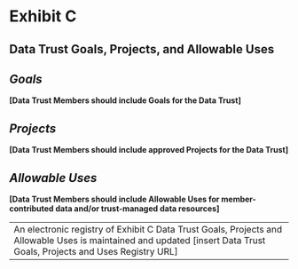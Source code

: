 # Exhibit C {-}

## Data Trust Goals, Projects, and Allowable Uses {-}

## *Goals* {-}

**[Data Trust Members should include Goals for the Data Trust]**


## *Projects* {-}

**[Data Trust Members should include approved Projects for the Data Trust]**


## *Allowable Uses* {-}

**[Data Trust Members should include Allowable Uses for member-contributed data and/or trust-managed data resources]**

------
An electronic registry of Exhibit C Data Trust Goals, Projects and Allowable Uses is maintained and updated [insert Data Trust Goals, Projects and Uses Registry URL]
------
